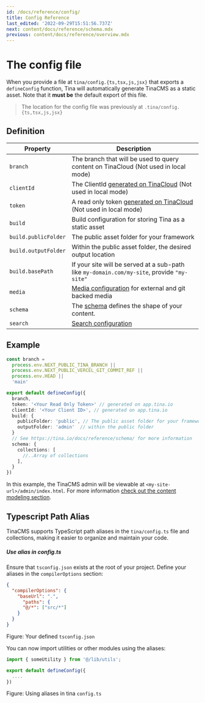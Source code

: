 ```yaml
---
id: /docs/reference/config/
title: Config Reference
last_edited: '2022-09-29T15:51:56.737Z'
next: content/docs/reference/schema.mdx
previous: content/docs/reference/overview.mdx
---
```


# The config file

When you provide a file at `tina/config.{ts,tsx,js,jsx}` that exports a `defineConfig` function,
Tina will automatically generate TinaCMS as a static asset. Note that it **must be** the default export of this file.

> The location for the config file was previously at `.tina/config.{ts,tsx,js,jsx}`

## Definition

| Property             | Description                                                                                                          |
| -------------------- | -------------------------------------------------------------------------------------------------------------------- |
| `branch`             | The branch that will be used to query content on TinaCloud (Not used in local mode)                                  |
| `clientId`           | The ClientId [generated on TinaCloud](/docs/tina-cloud/dashboard/) (Not used in local mode)                          |
| `token`              | A read only token [generated on TinaCloud](/docs/tina-cloud/dashboard/projects/#api-tokens) (Not used in local mode) |
| `build`              | Build configuration for storing Tina as a static asset                                                               |
| `build.publicFolder` | The public asset folder for your framework                                                                           |
| `build.outputFolder` | Within the public asset folder, the desired output location                                                          |
| `build.basePath`     | If your site will be served at a sub-path like `my-domain.com/my-site`, provide `"my-site"`                          |
| `media`              | [Media configuration](/docs/reference/media/overview/) for external and git backed media                             |
| `schema`             | The [schema](/docs/reference/schema/) defines the shape of your content.                                             |
| `search`             | [Search configuration](/docs/reference/search/overview/#configuration)                                               |

## Example

```ts
const branch =
  process.env.NEXT_PUBLIC_TINA_BRANCH ||
  process.env.NEXT_PUBLIC_VERCEL_GIT_COMMIT_REF ||
  process.env.HEAD ||
  'main'

export default defineConfig({
  branch,
  token: '<Your Read Only Token>' // generated on app.tina.io
  clientId: '<Your Client ID>', // generated on app.tina.io
  build: {
    publicFolder: 'public', // The public asset folder for your framework
    outputFolder: 'admin'  // within the public folder
  }
  // See https://tina.io/docs/reference/schema/ for more information
  schema: {
    collections: [
      //..Array of collections
    ],
  }
})
```

In this example, the TinaCMS admin will be viewable at `<my-site-url>/admin/index.html`.
For more information [check out the content modeling section](/docs/schema/).


## Typescript Path Alias 

TinaCMS supports TypeScript path aliases in the `tina/config.ts` file and collections, making it easier to organize and maintain your code.

##### Use alias in config.ts

Ensure that `tsconfig.json` exists at the root of your project. Define your aliases in the `compilerOptions` section:

```json
{
  "compilerOptions": {
    "baseUrl": ".",
      "paths": {
      "@/*": ["src/*"]
    }
  }
}
```

Figure: Your defined `tsconfig.json`

You can now import utilities or other modules using the aliases:

```typescript
import { someUtility } from '@/lib/utils';

export default defineConfig({
  ....
})
```

Figure: Using aliases in tina `config.ts`
